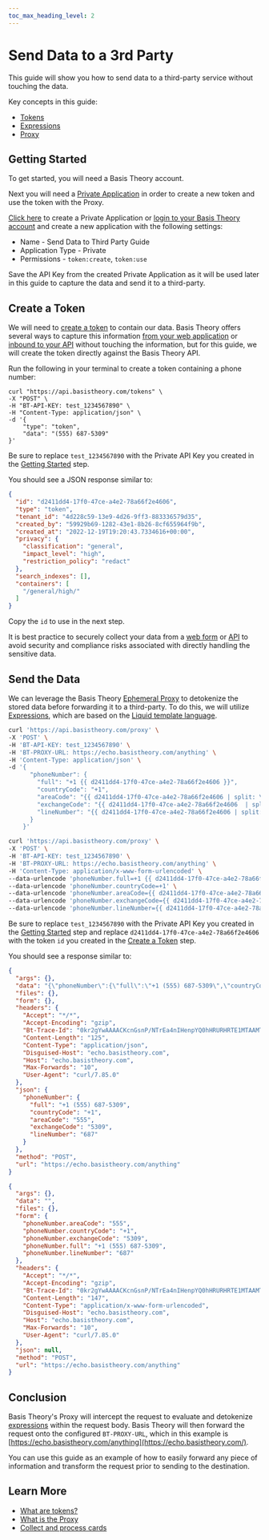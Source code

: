 ```yaml
---
toc_max_heading_level: 2
---
```



# Send Data to a 3rd Party

This guide will show you how to send data to a third-party service without touching the data.

Key concepts in this guide:

- [Tokens](/docs/concepts/what-are-tokens)
- [Expressions](/docs/expressions)
- [Proxy](/docs/concepts/what-is-the-proxy)

## Getting Started

To get started, you will need a Basis Theory account.

<AuthButtons />

Next you will need a [Private Application](/docs/api/applications#application-types) in order to create a new token and use the token with the Proxy.

[Click here](https://portal.basistheory.com/applications/create?permissions=token%3Acreate&permissions=token%3Ause&type=private&name=Send%20Data%20to%20Third%20Party%20Guide) to create a Private Application or [login to your Basis Theory account](https://portal.basistheory.com/applications) and create a new application with the following settings:

- Name - Send Data to Third Party Guide
- Application Type - Private
- Permissions - `token:create`, `token:use`

<Alert>
  Save the API Key from the created Private Application as it will be used later in this guide to capture the data and send it to a third-party.
</Alert>

## Create a Token

We will need to [create a token](/docs/api/tokens#create-token) to contain our data. Basis Theory offers several ways to capture this information [from your web application](/docs/guides/collect/collect-data-from-web) or [inbound to your API](/docs/guides/collect/collect-inbound-sensitive-data) without touching the information, but for this guide, we will create the token directly against the Basis Theory API.

Run the following in your terminal to create a token containing a phone number:

```shell showLineNumbers
curl "https://api.basistheory.com/tokens" \
-X "POST" \
-H "BT-API-KEY: test_1234567890" \
-H "Content-Type: application/json" \
-d '{
    "type": "token",
    "data": "(555) 687-5309"
}'
```

<Alert>
  Be sure to replace <code>test_1234567890</code> with the Private API Key you created in the <a href="#getting-started">Getting Started</a> step.
</Alert>

You should see a JSON response similar to:

```json showLineNumbers
{
  "id": "d2411dd4-17f0-47ce-a4e2-78a66f2e4606",
  "type": "token",
  "tenant_id": "4d228c59-13e9-4d26-9ff3-883336579d35",
  "created_by": "59929b69-1282-43e1-8b26-8cf655964f9b",
  "created_at": "2022-12-19T19:20:43.7334616+00:00",
  "privacy": {
    "classification": "general",
    "impact_level": "high",
    "restriction_policy": "redact"
  },
  "search_indexes": [],
  "containers": [
    "/general/high/"
  ]
}
```

Copy the `id` to use in the next step.

<Alert type={Alerts.INFO}>
  It is best practice to securely collect your data from a <a href="/docs/guides/collect/collect-data-from-web">web form</a> or <a href="/docs/guides/collect/collect-inbound-sensitive-data">API</a> to avoid security and compliance risks associated with directly handling the sensitive data.
</Alert>

## Send the Data

We can leverage the Basis Theory [Ephemeral Proxy](/docs/api/proxies/ephemeral-proxy) to detokenize the stored data before forwarding it to a third-party. To do this, we will utilize [Expressions](/docs/expressions), which are based on the [Liquid template language](https://shopify.github.io/liquid).

<Tabs className="bt-tabs" groupId="content-type">
  <TabItem value="json" label="JSON">

```bash showLineNumbers
curl 'https://api.basistheory.com/proxy' \
-X 'POST' \
-H 'BT-API-KEY: test_1234567890' \
-H 'BT-PROXY-URL: https://echo.basistheory.com/anything' \
-H 'Content-Type: application/json' \
-d '{
      "phoneNumber": {
        "full": "+1 {{ d2411dd4-17f0-47ce-a4e2-78a66f2e4606 }}",
        "countryCode": "+1",
        "areaCode": "{{ d2411dd4-17f0-47ce-a4e2-78a66f2e4606 | split: \" \" | first | remove: \"(\" | remove: \")\" }}",
        "exchangeCode": "{{ d2411dd4-17f0-47ce-a4e2-78a66f2e4606  | split: \"-\" | last }}",
        "lineNumber": "{{ d2411dd4-17f0-47ce-a4e2-78a66f2e4606 | split: \" \" | last | split: \"-\" | first }}"
      }
    }'
```

  </TabItem>
  <TabItem value="url" label="URL encoded">

```bash showLineNumbers
curl 'https://api.basistheory.com/proxy' \
-X 'POST' \
-H 'BT-API-KEY: test_1234567890' \
-H 'BT-PROXY-URL: https://echo.basistheory.com/anything' \
-H 'Content-Type: application/x-www-form-urlencoded' \
--data-urlencode 'phoneNumber.full=+1 {{ d2411dd4-17f0-47ce-a4e2-78a66f2e4606 }}' \
--data-urlencode 'phoneNumber.countryCode=+1' \
--data-urlencode 'phoneNumber.areaCode={{ d2411dd4-17f0-47ce-a4e2-78a66f2e4606 | split: " " | first | remove: "(" | remove: ")" }}' \
--data-urlencode 'phoneNumber.exchangeCode={{ d2411dd4-17f0-47ce-a4e2-78a66f2e4606  | split: "-" | last }}' \
--data-urlencode 'phoneNumber.lineNumber={{ d2411dd4-17f0-47ce-a4e2-78a66f2e4606 | split: " " | last | split: "-" | first }}'
```

  </TabItem>
</Tabs>

<Alert>
  Be sure to replace <code>test_1234567890</code> with the Private API Key you created in the <a href="#getting-started">Getting Started</a> step and replace <code>d2411dd4-17f0-47ce-a4e2-78a66f2e4606</code> with the token <code>id</code> you created in the <a href="#create-a-token">Create a Token</a> step.
</Alert>

You should see a response similar to:

<Tabs className="bt-tabs" groupId="content-type">
  <TabItem value="json" label="JSON">

```json showLineNumbers
{
  "args": {},
  "data": "{\"phoneNumber\":{\"full\":\"+1 (555) 687-5309\",\"countryCode\":\"+1\",\"areaCode\":\"555\",\"exchangeCode\":\"5309\",\"lineNumber\":\"687\"}}",
  "files": {},
  "form": {},
  "headers": {
    "Accept": "*/*",
    "Accept-Encoding": "gzip",
    "Bt-Trace-Id": "0kr2gYwAAAACKcnGsnP/NTrEa4nIHenpYQ0hHRURHRTE1MTAAMTYzY2E1ODMtNjQ3MS00MTc3LTg0ZGItZTA4MzBlZGFiODUw",
    "Content-Length": "125",
    "Content-Type": "application/json",
    "Disguised-Host": "echo.basistheory.com",
    "Host": "echo.basistheory.com",
    "Max-Forwards": "10",
    "User-Agent": "curl/7.85.0"
  },
  "json": {
    "phoneNumber": {
      "full": "+1 (555) 687-5309",
      "countryCode": "+1",
      "areaCode": "555",
      "exchangeCode": "5309",
      "lineNumber": "687"
    }
  },
  "method": "POST",
  "url": "https://echo.basistheory.com/anything"
}
```

  </TabItem>
  <TabItem value="url" label="URL encoded">

```json showLineNumbers
{
  "args": {},
  "data": "",
  "files": {},
  "form": {
    "phoneNumber.areaCode": "555",
    "phoneNumber.countryCode": "+1",
    "phoneNumber.exchangeCode": "5309",
    "phoneNumber.full": "+1 (555) 687-5309",
    "phoneNumber.lineNumber": "687"
  },
  "headers": {
    "Accept": "*/*",
    "Accept-Encoding": "gzip",
    "Bt-Trace-Id": "0kr2gYwAAAACKcnGsnP/NTrEa4nIHenpYQ0hHRURHRTE1MTAAMTYzY2E1ODMtNjQ3MS00MTc3LTg0ZGItZTA4MzBlZGFiODUw",
    "Content-Length": "147",
    "Content-Type": "application/x-www-form-urlencoded",
    "Disguised-Host": "echo.basistheory.com",
    "Host": "echo.basistheory.com",
    "Max-Forwards": "10",
    "User-Agent": "curl/7.85.0"
  },
  "json": null,
  "method": "POST",
  "url": "https://echo.basistheory.com/anything"
}
```

  </TabItem>
</Tabs>

## Conclusion

Basis Theory's Proxy will intercept the request to evaluate and detokenize [expressions](/docs/expressions/detokenization) within the request body.
Basis Theory will then forward the request onto the configured `BT-PROXY-URL`, which in this example is [https://echo.basistheory.com/anything](https://echo.basistheory.com/).

You can use this guide as an example of how to easily forward any piece of information and transform the request prior to sending to the destination.

## Learn More

- [What are tokens?](/docs/concepts/what-are-tokens)
- [What is the Proxy](/docs/concepts/what-is-the-proxy)
- [Collect and process cards](/docs/blueprints/cards/collect-and-process-cards)

